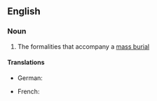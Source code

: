 ==English==

===Noun===
{{en-noun}}

# The formalities that accompany a [[mass burial]]

====Translations====
{{trans-top|formalities that accompany a mass burial}}
* German: {{t|de|Massenbegräbnis|n}}
{{trans-mid}}
{{trans-bottom}}

{{checktrans-top}}
* French: {{t-check|fr|obsèques collectives|f-p}}
{{trans-mid}}
{{trans-bottom}}
